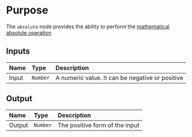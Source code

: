 # Purpose

The `absolute` node provides the ability to perform the [mathematical absolute operation](https://en.wikipedia.org/wiki/Absolute_value)

## Inputs

| Name  | Type     | Description                                     |
| :---- | :------- | :---------------------------------------------- |
| Input | `Number` | A numeric value. It can be negative or positive |

## Output

| Name   | Type     | Description                    |
| :----- | :------- | :----------------------------- |
| Output | `Number` | The positive form of the input |
